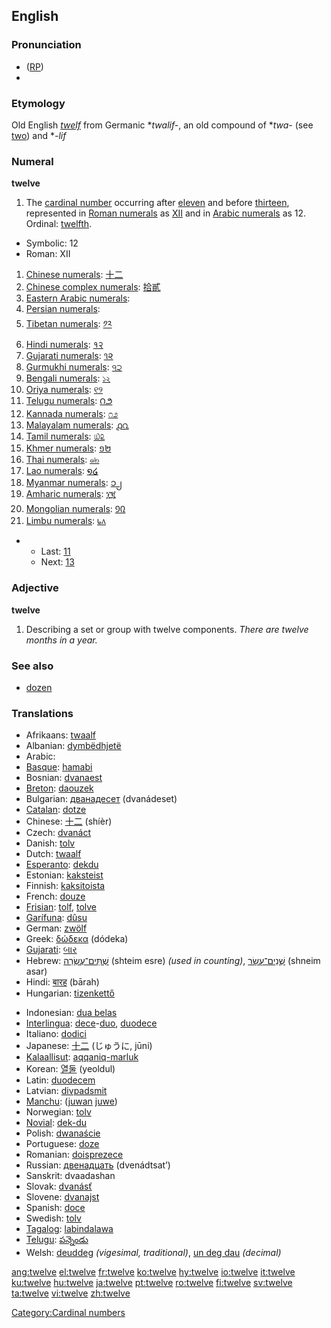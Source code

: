==English==
{{rank|consider|provided|Rome|970|twelve|opposite|vast|isn't}}
===Pronunciation===
* ([[RP]]) {{IPA|/twelv/}}
* {{audio|en-us-twelve.ogg|Audio (US)}}

===Etymology===
Old English ''[[twelf]]'' from Germanic *''twalif-'', an old compound of *''twa-'' (see [[two]]) and *''-lif''
===Numeral===
'''twelve'''

# The [[cardinal number]] occurring after [[eleven]] and before [[thirteen]], represented in [[Roman numerals]] as [[XII]] and in [[Arabic numeral]]s as 12. Ordinal: [[twelfth]].
*Symbolic: 12
*Roman: XII
#[[w:Chinese numerals|Chinese numerals]]: [[十二]]
#[[w:Chinese numerals|Chinese complex numerals]]: [[拾貳]]
#[[w:Eastern Arabic numerals|Eastern Arabic numerals]]: {{ARchar|[[١٢]]}}
#[[w:Eastern Arabic numerals|Persian numerals]]: {{FAchar|[[۱۲]]}}
#[[w:Indian numerals|Tibetan numerals]]: [[༡༢]]
#[[w:Indian numerals|Hindi numerals]]: [[१२]]
#[[w:Indian numerals|Gujarati numerals]]: [[૧૨]]
#[[w:Indian numerals|Gurmukhi numerals]]: [[੧੨]]
#[[w:Indian numerals|Bengali numerals]]: [[১২]]
#[[w:Indian numerals|Oriya numerals]]: [[୧୨]]
#[[w:Indian numerals|Telugu numerals]]: [[౧౨]]
#[[w:Indian numerals|Kannada numerals]]: [[೧೨]]
#[[w:Indian numerals|Malayalam numerals]]: [[൧൨]]
#[[w:Indian numerals|Tamil numerals]]: [[௰௨]]
#[[w:Khmer script|Khmer numerals]]: [[១២]]
#[[w:Thai numerals|Thai numerals]]: [[๑๒]]
#[[w:Lao alphabet|Lao numerals]]: [[໑໒]]
#[[w:Burmese alphabet|Myanmar numerals]]: [[၁၂]]
#[[w:Amharic language|Amharic numerals]]: [[፲፪]]
#[[w:Mongolian alphabet|Mongolian numerals]]: [[᠑᠒]]
#[[w:Limbu language|Limbu numerals]]: [[᥇᥈]]

**Last: [[eleven|11]]
**Next: [[thirteen|13]]

===Adjective===
'''twelve'''
# Describing a set or group with twelve components. ''There are twelve months in a year.''

===See also===
*[[dozen]]

===Translations===
{{top}}
*Afrikaans: [[twaalf]]
*Albanian: [[dymbëdhjetë]]
*Arabic: {{ARchar|[[اثنى عشر]]}} {{Unicode|(’íθna ʕášar)}}
*[[Basque]]: [[hamabi]]
*Bosnian: [[dvanaest]]
*[[Breton]]: [[daouzek]]
*Bulgarian: [[дванадесет]] (dvanádeset)
*[[Catalan]]: [[dotze]]
*Chinese: [[十二]] (shíèr)
*Czech: [[dvanáct]]
*Danish: [[tolv]]
*Dutch: [[twaalf]]
*[[Esperanto]]: [[dekdu]]
*Estonian: [[kaksteist]]
*Finnish: [[kaksitoista]]
*French: [[douze]]
*[[Frisian]]: [[tolf]], [[tolve]]
*[[Garífuna]]: [[dûsu]]
*German: [[zwölf]]
*Greek: [[δώδεκα]] (dódeka)
*[[Gujarati]]: [[બાર]]
*Hebrew: [[שתים עשרה|שְׁתֵּים־עֶשְׂרֵה]] (shteim esre) {{f}} ''(used in counting)'', [[שנים עשר|שְׁנֵים־עָשָׂר]] (shneim asar) {{m}}
*Hindi: [[बारह]] (bārah)
*Hungarian: [[tizenkettő]]
{{mid}}
*Indonesian: [[dua belas]]
*[[Interlingua]]: [[dece]]-[[duo]], [[duodece]]
*Italiano: [[dodici]]
*Japanese: [[十二]] (じゅうに, jūni)
*[[Kalaallisut]]: [[aqqaniq-marluk]]
*Korean: [[열둘]] (yeoldul)
*Latin: [[duodecem]]
*Latvian: [[divpadsmit]]
*[[Manchu]]: ([[juwan]] [[juwe]])
*Norwegian: [[tolv]]
*[[Novial]]: [[dek-du]]
*Polish: [[dwanaście]]
*Portuguese: [[doze]]
*Romanian: [[doisprezece]]
*Russian: [[двенадцать]] (dvenádtsat’)
*Sanskrit: dvaadashan
*Slovak: [[dvanásť]]
*Slovene: [[dvanajst]]
*Spanish: [[doce]]
*Swedish: [[tolv]]
*[[Tagalog]]: [[labindalawa]]
*[[Telugu]]: [[పన్నెండు]]
*Welsh: [[deuddeg]] ''(vigesimal, traditional)'', [[un deg dau]] ''(decimal)''
{{bottom}}

[[Category:Cardinal numbers]]

[[ang:twelve]]
[[el:twelve]]
[[fr:twelve]]
[[ko:twelve]]
[[hy:twelve]]
[[io:twelve]]
[[it:twelve]]
[[ku:twelve]]
[[hu:twelve]]
[[ja:twelve]]
[[pt:twelve]]
[[ro:twelve]]
[[fi:twelve]]
[[sv:twelve]]
[[ta:twelve]]
[[vi:twelve]]
[[zh:twelve]]
